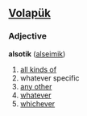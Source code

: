 == [[Volapük]] ==
=== Adjective ===
'''alsotik''' ([[alseimik]]) 

# [[all kinds of]]
# whatever specific<!-- don't wikify - not a set phrase -->
# [[any other]]
# [[whatever]] 
# [[whichever]]
